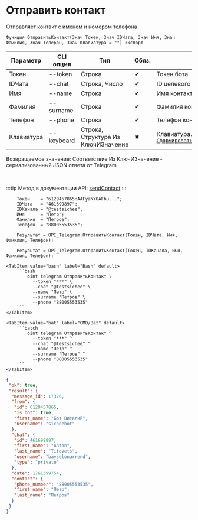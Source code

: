 ﻿---
sidebar_position: 9
description: Отправить контакт и другие функции для работы с Telegram в Открытом пакете интеграций - бесплатной open-source библиотеке интеграций для 1С:Предприятие 8, OneScript и CLI
keywords: [1C, 1С, 1С:Предприятие, 1С:Предприятие 8.3, API, Интеграция, Сервисы, Обмен, OneScript, CLI, Telegram]
---


# Отправить контакт
 Отправляет контакт с именем и номером телефона



`Функция ОтправитьКонтакт(Знач Токен, Знач IDЧата, Знач Имя, Знач Фамилия, Знач Телефон, Знач Клавиатура = "") Экспорт`

  | Параметр | CLI опция | Тип | Обяз. | Назначение |
  |-|-|-|-|-|
  | Токен | --token | Строка | &#x2714; | Токен бота |
  | IDЧата | --chat | Строка, Число | &#x2714; | ID целевого чата или IDЧата*IDТемы |
  | Имя | --name | Строка | &#x2714; | Имя контакта |
  | Фамилия | --surname | Строка | &#x2714; | Фамилия контакта |
  | Телефон | --phone | Строка | &#x2714; | Телефон контакта |
  | Клавиатура | --keyboard | Строка, Структура Из КлючИЗначение | &#x2716; | Клавиатура. См. [`СформироватьКлавиатуруПоМассивуКнопок`](/docs/Telegram/Data-sending/Form-keyboard-from-button-array) |

  
  Возвращаемое значение:   Соответствие Из КлючИЗначение - сериализованный JSON ответа от Telegram

<br/>

:::tip
Метод в документации API: [sendContact](https://core.telegram.org/bots/api#sendcontact)
:::
<br/>


```bsl title="Пример использования для 1С:Предприятие/OneScript"
    Токен    = "6129457865:AAFyzNYOAFbu...";
    IDЧата   = "461699897";
    IDКанала = "@testsichee";
    Имя      = "Петр";
    Фамилия  = "Петров";
    Телефон  = "88005553535";

    Результат = OPI_Telegram.ОтправитьКонтакт(Токен, IDЧата, Имя, Фамилия, Телефон);

    Результат = OPI_Telegram.ОтправитьКонтакт(Токен, IDКанала, Имя, Фамилия, Телефон);
```
    

 <Tabs>
  
    <TabItem value="bash" label="Bash" default>
        ```bash
            oint telegram ОтправитьКонтакт \
              --token "***" \
              --chat "@testsichee" \
              --name "Петр" \
              --surname "Петров" \
              --phone "88005553535"
        ```
    </TabItem>
  
    <TabItem value="bat" label="CMD/Bat" default>
        ```batch
            oint telegram ОтправитьКонтакт ^
              --token "***" ^
              --chat "@testsichee" ^
              --name "Петр" ^
              --surname "Петров" ^
              --phone "88005553535"
        ```
    </TabItem>
</Tabs>


```json title="Результат"
{
 "ok": true,
 "result": {
  "message_id": 17326,
  "from": {
   "id": 6129457865,
   "is_bot": true,
   "first_name": "Бот Виталий",
   "username": "sicheebot"
  },
  "chat": {
   "id": 461699897,
   "first_name": "Anton",
   "last_name": "Titovets",
   "username": "bayselonarrend",
   "type": "private"
  },
  "date": 1761399754,
  "contact": {
   "phone_number": "88005553535",
   "first_name": "Петр",
   "last_name": "Петров"
  }
 }
}
```
